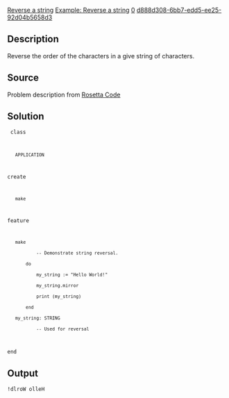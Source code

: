 [[Property:title|Reverse a string]]
[[Property:link_title|Example: Reverse a string]]
[[Property:weight|0]]
[[Property:uuid|d888d308-6bb7-edd5-ee25-92d04b5658d3]]
{{underconstruction}}


==Description==

Reverse the order of the characters in a give string of characters.


==Source==

Problem description from [http://rosettacode.org/wiki/Reverse_a_string Rosetta Code]


==Solution==

<code>
class
    APPLICATION
create
    make
feature
    make
            -- Demonstrate string reversal.
        do
            my_string := "Hello World!"
            my_string.mirror
            print (my_string)
        end
    my_string: STRING
            -- Used for reversal
end
</code>


==Output==

<code lang="text">
!dlroW olleH
</code>


